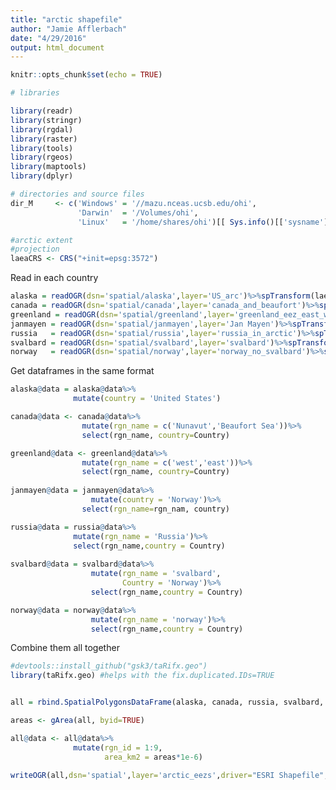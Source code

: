 ```yaml
---
title: "arctic shapefile"
author: "Jamie Afflerbach"
date: "4/29/2016"
output: html_document
---
```


```r
knitr::opts_chunk$set(echo = TRUE)

# libraries

library(readr)
library(stringr)
library(rgdal)
library(raster)
library(tools)
library(rgeos)
library(maptools)
library(dplyr)

# directories and source files
dir_M     <- c('Windows' = '//mazu.nceas.ucsb.edu/ohi',
               'Darwin'  = '/Volumes/ohi',
               'Linux'   = '/home/shares/ohi')[[ Sys.info()[['sysname']] ]]

#arctic extent
#projection
laeaCRS <- CRS("+init=epsg:3572")

```

Read in each country
```r

alaska = readOGR(dsn='spatial/alaska',layer='US_arc')%>%spTransform(laeaCRS)
canada = readOGR(dsn='spatial/canada',layer='canada_and_beaufort')%>%spTransform(laeaCRS)
greenland = readOGR(dsn='spatial/greenland',layer='greenland_eez_east_west')%>%spTransform(laeaCRS)
janmayen = readOGR(dsn='spatial/janmayen',layer='Jan Mayen')%>%spTransform(laeaCRS)
russia   = readOGR(dsn='spatial/russia',layer='russia_in_arctic')%>%spTransform(laeaCRS)
svalbard = readOGR(dsn='spatial/svalbard',layer='svalbard')%>%spTransform(laeaCRS)
norway   = readOGR(dsn='spatial/norway',layer='norway_no_svalbard')%>%spTransform(laeaCRS)

```

Get dataframes in the same format

```r

alaska@data = alaska@data%>%
              mutate(country = 'United States')

canada@data <- canada@data%>%
                mutate(rgn_name = c('Nunavut','Beaufort Sea'))%>%
                select(rgn_name, country=Country)

greenland@data <- greenland@data%>%
                mutate(rgn_name = c('west','east'))%>%
                select(rgn_name, country=Country)
                    
janmayen@data = janmayen@data%>%
                  mutate(country = 'Norway')%>%
                select(rgn_name=rgn_nam, country)

russia@data = russia@data%>%
              mutate(rgn_name = 'Russia')%>%
              select(rgn_name,country = Country)
          
svalbard@data = svalbard@data%>%
                  mutate(rgn_name = 'svalbard',
                         Country = 'Norway')%>%
                  select(rgn_name,country = Country)

norway@data = norway@data%>%
                  mutate(rgn_name = 'norway')%>%
                  select(rgn_name,country = Country)


```


Combine them all together

```r

#devtools::install_github("gsk3/taRifx.geo")
library(taRifx.geo) #helps with the fix.duplicated.IDs=TRUE


all = rbind.SpatialPolygonsDataFrame(alaska, canada, russia, svalbard, norway, janmayen, greenland)

areas <- gArea(all, byid=TRUE)  

all@data <- all@data%>%
              mutate(rgn_id = 1:9,
                     area_km2 = areas*1e-6)

writeOGR(all,dsn='spatial',layer='arctic_eezs',driver="ESRI Shapefile",overwrite_layer = TRUE)


```



